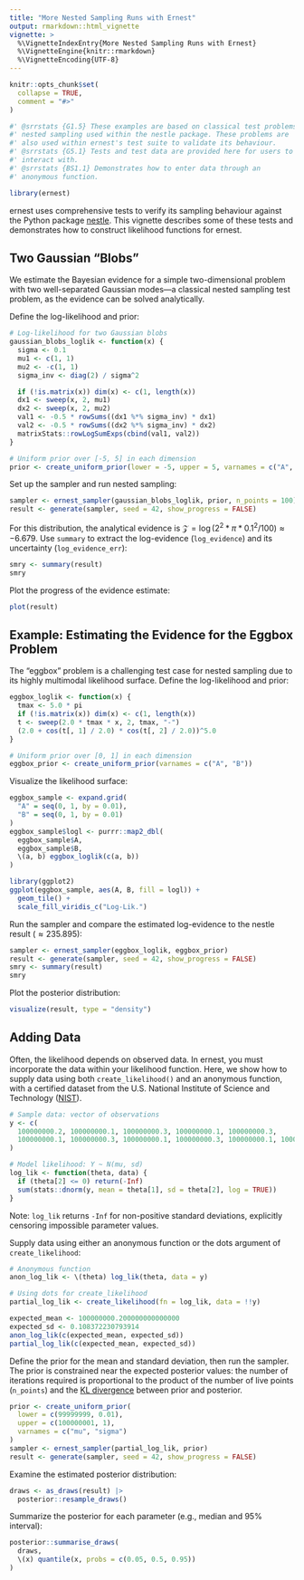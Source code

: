```yaml
---
title: "More Nested Sampling Runs with Ernest"
output: rmarkdown::html_vignette
vignette: >
  %\VignetteIndexEntry{More Nested Sampling Runs with Ernest}
  %\VignetteEngine{knitr::rmarkdown}
  %\VignetteEncoding{UTF-8}
---
```

```r
knitr::opts_chunk$set(
  collapse = TRUE,
  comment = "#>"
)
```

```r
#' @srrstats {G1.5} These examples are based on classical test problems for
#' nested sampling used within the nestle package. These problems are
#' also used within ernest's test suite to validate its behaviour.
#' @srrstats {G5.1} Tests and test data are provided here for users to
#' interact with.
#' @srrstats {BS1.1} Demonstrates how to enter data through an
#' anonymous function.
```

```r
library(ernest)
```

ernest uses comprehensive tests to verify its sampling behaviour against the Python package [nestle](https://github.com/kbarbary/nestle/blob/master/). This vignette describes some of these tests and demonstrates how to construct likelihood functions for ernest.

## Two Gaussian "Blobs"

We estimate the Bayesian evidence for a simple two-dimensional problem with two well-separated Gaussian modes—a classical nested sampling test problem, as the evidence can be solved analytically.

Define the log-likelihood and prior:

```r
# Log-likelihood for two Gaussian blobs
gaussian_blobs_loglik <- function(x) {
  sigma <- 0.1
  mu1 <- c(1, 1)
  mu2 <- -c(1, 1)
  sigma_inv <- diag(2) / sigma^2

  if (!is.matrix(x)) dim(x) <- c(1, length(x))
  dx1 <- sweep(x, 2, mu1)
  dx2 <- sweep(x, 2, mu2)
  val1 <- -0.5 * rowSums((dx1 %*% sigma_inv) * dx1)
  val2 <- -0.5 * rowSums((dx2 %*% sigma_inv) * dx2)
  matrixStats::rowLogSumExps(cbind(val1, val2))
}

# Uniform prior over [-5, 5] in each dimension
prior <- create_uniform_prior(lower = -5, upper = 5, varnames = c("A", "B"))
```

Set up the sampler and run nested sampling:

```r
sampler <- ernest_sampler(gaussian_blobs_loglik, prior, n_points = 100)
result <- generate(sampler, seed = 42, show_progress = FALSE)
```

For this distribution, the analytical evidence is $\mathcal{Z} = \log(2^2 * \pi * 0.1^2 / 100) \approx -6.679$. Use `summary` to extract the log-evidence (`log_evidence`) and its uncertainty (`log_evidence_err`):

```r
smry <- summary(result)
smry
```

Plot the progress of the evidence estimate:

```r
plot(result)
```

## Example: Estimating the Evidence for the Eggbox Problem

The "eggbox" problem is a challenging test case for nested sampling due to its highly multimodal likelihood surface. Define the log-likelihood and prior:

```r
eggbox_loglik <- function(x) {
  tmax <- 5.0 * pi
  if (!is.matrix(x)) dim(x) <- c(1, length(x))
  t <- sweep(2.0 * tmax * x, 2, tmax, "-")
  (2.0 + cos(t[, 1] / 2.0) * cos(t[, 2] / 2.0))^5.0
}

# Uniform prior over [0, 1] in each dimension
eggbox_prior <- create_uniform_prior(varnames = c("A", "B"))
```

Visualize the likelihood surface:

```r
eggbox_sample <- expand.grid(
  "A" = seq(0, 1, by = 0.01),
  "B" = seq(0, 1, by = 0.01)
)
eggbox_sample$logl <- purrr::map2_dbl(
  eggbox_sample$A, 
  eggbox_sample$B, 
  \(a, b) eggbox_loglik(c(a, b))
)

library(ggplot2)
ggplot(eggbox_sample, aes(A, B, fill = logl)) +
  geom_tile() +
  scale_fill_viridis_c("Log-Lik.")
```

Run the sampler and compare the estimated log-evidence to the nestle result ($\approx 235.895$):

```r
sampler <- ernest_sampler(eggbox_loglik, eggbox_prior)
result <- generate(sampler, seed = 42, show_progress = FALSE)
smry <- summary(result)
smry
```

Plot the posterior distribution:

```r
visualize(result, type = "density")
```

## Adding Data

Often, the likelihood depends on observed data. In ernest, you must incorporate the data within your likelihood function. Here, we show how to supply data using both `create_likelihood()` and an anonymous function, with a certified dataset from the U.S. National Institute of Science and Technology ([NIST](https://www.itl.nist.gov/div898/strd/mcmc/mcmc01.html)).

```r
# Sample data: vector of observations
y <- c(
  100000000.2, 100000000.1, 100000000.3, 100000000.1, 100000000.3,
  100000000.1, 100000000.3, 100000000.1, 100000000.3, 100000000.1, 100000000.3
)

# Model likelihood: Y ~ N(mu, sd)
log_lik <- function(theta, data) {
  if (theta[2] <= 0) return(-Inf)
  sum(stats::dnorm(y, mean = theta[1], sd = theta[2], log = TRUE))
}
```

Note: `log_lik` returns `-Inf` for non-positive standard deviations, explicitly censoring impossible parameter values.

Supply data using either an anonymous function or the dots argument of `create_likelihood`:

```r
# Anonymous function
anon_log_lik <- \(theta) log_lik(theta, data = y) 

# Using dots for create_likelihood
partial_log_lik <- create_likelihood(fn = log_lik, data = !!y)

expected_mean <- 100000000.200000000000000
expected_sd <- 0.108372230793914
anon_log_lik(c(expected_mean, expected_sd))
partial_log_lik(c(expected_mean, expected_sd))
```

Define the prior for the mean and standard deviation, then run the sampler. The prior is constrained near the expected posterior values: the number of iterations required is proportional to the product of the number of live points (`n_points`) and the [KL divergence](https://en.wikipedia.org/wiki/Kullback–Leibler_divergence) between prior and posterior.

```r
prior <- create_uniform_prior(
  lower = c(99999999, 0.01),
  upper = c(100000001, 1),
  varnames = c("mu", "sigma")
)
sampler <- ernest_sampler(partial_log_lik, prior)
result <- generate(sampler, seed = 42, show_progress = FALSE)
```

Examine the estimated posterior distribution:

```r
draws <- as_draws(result) |>
  posterior::resample_draws()
```

Summarize the posterior for each parameter (e.g., median and 95% interval):

```r
posterior::summarise_draws(
  draws,
  \(x) quantile(x, probs = c(0.05, 0.5, 0.95))
)
```
